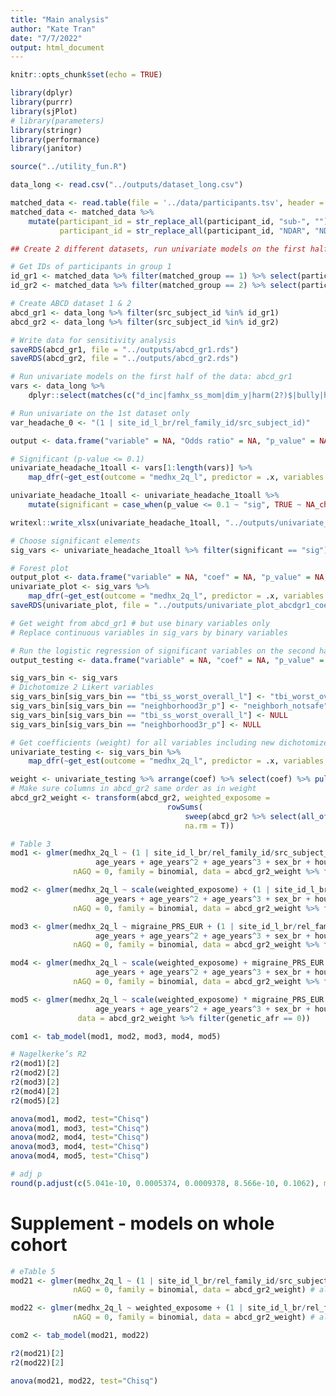 ```yaml
---
title: "Main analysis"
author: "Kate Tran"
date: "7/7/2022"
output: html_document
---
```


```r
knitr::opts_chunk$set(echo = TRUE)
```

```r
library(dplyr)
library(purrr)
library(sjPlot)
# library(parameters)
library(stringr)
library(performance)
library(janitor)

source("../utility_fun.R")
```

```r
data_long <- read.csv("../outputs/dataset_long.csv")

matched_data <- read.table(file = '../data/participants.tsv', header = TRUE)
matched_data <- matched_data %>% 
    mutate(participant_id = str_replace_all(participant_id, "sub-", ""),
           participant_id = str_replace_all(participant_id, "NDAR", "NDAR_"))
```

```r
## Create 2 different datasets, run univariate models on the first half

# Get IDs of participants in group 1
id_gr1 <- matched_data %>% filter(matched_group == 1) %>% select(participant_id) %>% pull()
id_gr2 <- matched_data %>% filter(matched_group == 2) %>% select(participant_id) %>% pull()

# Create ABCD dataset 1 & 2
abcd_gr1 <- data_long %>% filter(src_subject_id %in% id_gr1)
abcd_gr2 <- data_long %>% filter(src_subject_id %in% id_gr2)

# Write data for sensitivity analysis
saveRDS(abcd_gr1, file = "../outputs/abcd_gr1.rds")
saveRDS(abcd_gr2, file = "../outputs/abcd_gr2.rds")
```

```r
# Run univariate models on the first half of the data: abcd_gr1
vars <- data_long %>% 
    dplyr::select(matches(c("d_inc|famhx_ss_mom|dim_y|harm(2?)$|bully|hood(_?)[^_P]|nsc_|adi.*_[irmp]|pmq|fes_y.*_fc$|crpbi|srpf|macv_y.*fs|ple.*[^fu]_(y|fu_y_bad)$|hx.*[26][ij]|tbi.*_l$|tbi_[123457]|cat$"))) %>% names()
```

```r
# Run univariate on the 1st dataset only
var_headache_0 <- "(1 | site_id_l_br/rel_family_id/src_subject_id)"

output <- data.frame("variable" = NA, "Odds ratio" = NA, "p_value" = NA, "std.error" = NA, "low_ci" = NA, "high_ci" = NA)

# Significant (p-value <= 0.1)
univariate_headache_1toall <- vars[1:length(vars)] %>%  
    map_dfr(~get_est(outcome = "medhx_2q_l", predictor = .x, variables = var_headache_0, data = abcd_gr1, estimate = "OR", output = output, conf_int = 0.9))

univariate_headache_1toall <- univariate_headache_1toall %>% 
    mutate(significant = case_when(p_value <= 0.1 ~ "sig", TRUE ~ NA_character_))

writexl::write_xlsx(univariate_headache_1toall, "../outputs/univariate_headache_1toall_120822_abcd.xlsx")
```

```r
# Choose significant elements
sig_vars <- univariate_headache_1toall %>% filter(significant == "sig") %>% select(variable) %>% pull()

# Forest plot
output_plot <- data.frame("variable" = NA, "coef" = NA, "p_value" = NA, "std.error" = NA, "low_ci" = NA, "high_ci" = NA)
univariate_plot <- sig_vars %>%
    map_dfr(~get_est(outcome = "medhx_2q_l", predictor = .x, variables = var_headache_0, data = abcd_gr1, estimate = "coef", output = output_plot, conf_int = 0.9))
saveRDS(univariate_plot, file = "../outputs/univariate_plot_abcdgr1_coef_120922.rds")
```

```r
# Get weight from abcd_gr1 # but use binary variables only
# Replace continuous variables in sig_vars by binary variables

# Run the logistic regression of significant variables on the second half of the data
output_testing <- data.frame("variable" = NA, "coef" = NA, "p_value" = NA, "std.error" = NA, "low_ci" = NA, "high_ci" = NA)

sig_vars_bin <- sig_vars
# Dichotomize 2 Likert variables
sig_vars_bin[sig_vars_bin == "tbi_ss_worst_overall_l"] <- "tbi_worst_overall"
sig_vars_bin[sig_vars_bin == "neighborhood3r_p"] <- "neighborh_notsafe"
sig_vars_bin[sig_vars_bin == "tbi_ss_worst_overall_l"] <- NULL
sig_vars_bin[sig_vars_bin == "neighborhood3r_p"] <- NULL

# Get coefficients (weight) for all variables including new dichotomized variables
univariate_testing <- sig_vars_bin %>%  
    map_dfr(~get_est(outcome = "medhx_2q_l", predictor = .x, variables = var_headache_0, data = abcd_gr1, estimate = "coef", output = output_testing, conf_int = 0.9))

weight <- univariate_testing %>% arrange(coef) %>% select(coef) %>% pull()
# Make sure columns in abcd_gr2 same order as in weight
abcd_gr2_weight <- transform(abcd_gr2, weighted_exposome = 
                                   rowSums(
                                       sweep(abcd_gr2 %>% select(all_of(univariate_testing %>% arrange(coef) %>% select(variable) %>% pull())), 2, weight, `*`), 
                                       na.rm = T))
```

```r
# Table 3
mod1 <- glmer(medhx_2q_l ~ (1 | site_id_l_br/rel_family_id/src_subject_id) + 
                   age_years + age_years^2 + age_years^3 + sex_br + household_income, 
              nAGQ = 0, family = binomial, data = abcd_gr2_weight %>% filter(genetic_afr == 0)) # EUR ancestry

mod2 <- glmer(medhx_2q_l ~ scale(weighted_exposome) + (1 | site_id_l_br/rel_family_id/src_subject_id) + 
                   age_years + age_years^2 + age_years^3 + sex_br + household_income, 
              nAGQ = 0, family = binomial, data = abcd_gr2_weight %>% filter(genetic_afr == 0)) # EUR ancestry

mod3 <- glmer(medhx_2q_l ~ migraine_PRS_EUR + (1 | site_id_l_br/rel_family_id/src_subject_id) + 
                   age_years + age_years^2 + age_years^3 + sex_br + household_income, 
              nAGQ = 0, family = binomial, data = abcd_gr2_weight %>% filter(genetic_afr == 0))

mod4 <- glmer(medhx_2q_l ~ scale(weighted_exposome) + migraine_PRS_EUR + (1 | site_id_l_br/rel_family_id/src_subject_id) + 
                   age_years + age_years^2 + age_years^3 + sex_br + household_income, 
              nAGQ = 0, family = binomial, data = abcd_gr2_weight %>% filter(genetic_afr == 0))

mod5 <- glmer(medhx_2q_l ~ scale(weighted_exposome) * migraine_PRS_EUR + (1 | site_id_l_br/rel_family_id/src_subject_id) + 
                   age_years + age_years^2 + age_years^3 + sex_br + household_income, nAGQ = 0, family = binomial, 
               data = abcd_gr2_weight %>% filter(genetic_afr == 0))

com1 <- tab_model(mod1, mod2, mod3, mod4, mod5)

# Nagelkerke’s R2
r2(mod1)[2]
r2(mod2)[2]
r2(mod3)[2]
r2(mod4)[2]
r2(mod5)[2]

anova(mod1, mod2, test="Chisq")
anova(mod1, mod3, test="Chisq")
anova(mod2, mod4, test="Chisq")
anova(mod3, mod4, test="Chisq") 
anova(mod4, mod5, test="Chisq") 

# adj p
round(p.adjust(c(5.041e-10, 0.0005374, 0.0009378, 8.566e-10, 0.1062), method = "fdr"), 3)
```

# Supplement - models on whole cohort
```r
# eTable 5
mod21 <- glmer(medhx_2q_l ~ (1 | site_id_l_br/rel_family_id/src_subject_id) + age_years + age_years^2 + age_years^3 + sex_br + household_income, 
              nAGQ = 0, family = binomial, data = abcd_gr2_weight) # all population

mod22 <- glmer(medhx_2q_l ~ weighted_exposome + (1 | site_id_l_br/rel_family_id/src_subject_id) + age_years + age_years^2 + age_years^3 + sex_br + household_income, 
              nAGQ = 0, family = binomial, data = abcd_gr2_weight) # all population

com2 <- tab_model(mod21, mod22)

r2(mod21)[2]
r2(mod22)[2]

anova(mod21, mod22, test="Chisq")
```












